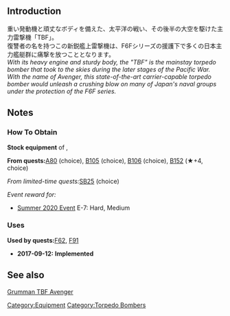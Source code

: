 {{EquipmentInfo|256}}

==Introduction==
重い発動機と頑丈なボディを備えた、太平洋の戦い、その後半の大空を駆けた主力雷撃機「TBF」。<br>
復讐者の名を持つこの新鋭艦上雷撃機は、F6Fシリーズの援護下で多くの日本主力艦艇群に痛撃を放つこととなります。<br>
''With its heavy engine and sturdy body, the "TBF" is the mainstay torpedo bomber that took to the skies during the later stages of the Pacific War.''<br>
''With the name of Avenger, this state-of-the-art carrier-capable torpedo bomber would unleash a crushing blow on many of Japan's naval groups under the protection of the F6F series.''

==Notes==
<div class="mw-collapsible"><h3>How To Obtain</h3>
<div class="mw-collapsible-content">
'''Stock equipment''' of {{Ship/Link|Gambier Bay Kai}}, {{Ship/Link|Hornet Kai}}

'''From quests: '''[[Quests#A80|A80]] (choice), [[Quests#B105|B105]] (choice), [[Quests#B106|B106]] (choice), [[Quests#B152|B152]] (★+4, choice)

''From limited-time quests: ''[[Quests/Seasonal#SB25|SB25]] (choice)

''Event reward for:''
* [[Summer 2020 Event]] E-7: Hard, Medium

</div></div>

<div class="mw-collapsible"><h3>Uses</h3>
<div class="mw-collapsible-content">
'''Used by quests: '''[[Quests#F62|F62]], [[Quests#F91|F91]]

</div></div>


<div class="mw-collapsible><h3>Updates History</h3>
<div class="mw-collapsible-content>
* '''2017-09-12:''' '''Implemented'''
</div></div>

==See also==
[[wikipedia:Grumman TBF Avenger|Grumman TBF Avenger]]
{{Equipmentlist}}
[[Category:Equipment]]
[[Category:Torpedo Bombers]]